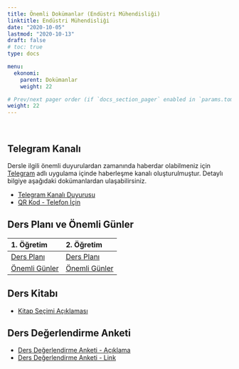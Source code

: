 ```yaml
---
title: Önemli Dokümanlar (Endüstri Mühendisliği)
linktitle: Endüstri Mühendisliği
date: "2020-10-05"
lastmod: "2020-10-13"
draft: false
# toc: true
type: docs

menu:
  ekonomi:
    parent: Dokümanlar
    weight: 22

# Prev/next pager order (if `docs_section_pager` enabled in `params.toml`)
weight: 22
---
```


<br>

## Telegram Kanalı
Dersle ilgili önemli duyurulardan zamanında haberdar olabilmeniz için [Telegram](https://telegram.org/) adlı uygulama içinde haberleşme kanalı oluşturulmuştur. Detaylı bilgiye aşağıdaki dokümanlardan ulaşabilirsiniz.  

- [Telegram Kanalı Duyurusu](`r paste0(ekonomi.path, "IE/Ekonomi_Telegram Kanali Duyurusu_Bilgilendirme.pdf")`)
- [QR Kod - Telefon İçin](`r paste0(ekonomi.path, "IE/Ekonomi_Telegram Kanali Duyurusu_Ilan.pdf")`)

## Ders Planı ve Önemli Günler
<!-- - [Ders Planı - 1. Öğretim](`r paste0(ekonomi.path, "IE/Ekonomi_1O - Ders Plani (Kara).pdf")`) -->
<!-- - [Önemli Günler - 1. Öğretim](`r paste0(ekonomi.path, "IE/Ekonomi_1O - Onemli Gunler (Kara).pdf")`) -->
<!-- - [Ders Planı - 2. Öğretim](`r paste0(ekonomi.path, "IE/Ekonomi_2O - Ders Plani (Kara).pdf")`) -->
<!-- - [Önemli Günler - 2. Öğretim](`r paste0(ekonomi.path, "IE/Ekonomi_2O - Onemli Gunler (Kara).pdf")`) -->

| 1. Öğretim | 2. Öğretim |
| :--- | :--- |
| [Ders Planı](`r paste0(ekonomi.path, "IE/Ekonomi_1O - Ders Plani (Kara).pdf")`) | [Ders Planı](`r paste0(ekonomi.path, "IE/Ekonomi_2O - Ders Plani (Kara).pdf")`) |
| [Önemli Günler](`r paste0(ekonomi.path, "IE/Ekonomi_1O - Onemli Gunler (Kara).pdf")`) | [Önemli Günler](`r paste0(ekonomi.path, "IE/Ekonomi_2O - Onemli Gunler (Kara).pdf")`) |

## Ders Kitabı
- [Kitap Seçimi Açıklaması](`r paste0(ekonomi.path, "Ekonomi_Kitap Secimi Aciklamasi (Kara).pdf")`)

## Ders Değerlendirme Anketi
- [Ders Değerlendirme Anketi - Açıklama](`r paste0(ekonomi.path, "IE/Ekonomi_Ders Degerlendirme Anketi.pdf")`)
- [Ders Değerlendirme Anketi - Link](https://forms.gle/CVsdVSfWUKiWVMjh8)
